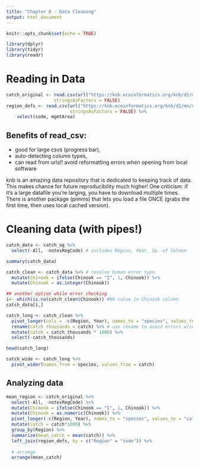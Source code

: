```yaml
---
title: "Chapter 8 - Data Cleaning"
output: html_document
---
```


```r
knitr::opts_chunk$set(echo = TRUE)
```

```r
library(dplyr)
library(tidyr)
library(readr)
```

# Reading in Data
```r
catch_original <- read.csv(url("https://knb.ecoinformatics.org/knb/d1/mn/v2/object/df35b.302.1", method = "libcurl"),
                  stringsAsFactors = FALSE)
region_defs <- read.csv(url("https://knb.ecoinformatics.org/knb/d1/mn/v2/object/df35b.303.1", method = "libcurl"),
                        stringsAsFactors = FALSE) %>% 
    select(code, mgmtArea)
```
## Benefits of read_csv: 

- good for large csvs (progress bar),
- auto-detecting column types, 
- can read from urls!! avoid reformatting errors when opening from local software 

knb is an amazing data repository that is dedicated to keeping track of data. This makes chance for future reproducibility much higher! One criticism: if it's a large datafile you're larging, you have to download multiple times. There is another package (pimms) that lets you load a file ONCE (grabs the first time, then uses local cached version). 


# Cleaning data (with pipes!)

```r

catch_data <- catch_og %>% 
  select(-All, -notesRegCode) # includes Region, Year, Sp. of Salmon

summary(catch_data)

catch_clean <- catch_data %>% # resolve human error typo 
  mutate(Chinook = ifelse(Chinook == "I", 1, Chinook)) %>% 
  mutate(Chinook = as.integer(Chinook))

## another option while error checking
i<- which(is.na(catch_clean$Chinook)) #NA value in Chinook column 
catch_data[i,]

catch_long <- catch_clean %>% 
  pivot_longer(cols = -c(Region, Year), names_to = "species", values_to = "catch") %>% #tidy
  rename(catch_thousands = catch) %>% # use rename to avoid errors w/col numbers!!
  mutate(catch = catch_thousands * 1000) %>% 
  select(-catch_thousands)

head(catch_long)

catch_wide <- catch_long %>% 
  pivot_wider(names_from = species, values_from = catch)


```
## Analyzing data
```r
mean_region <- catch_original %>%
  select(-All, -notesRegCode) %>% 
  mutate(Chinook = ifelse(Chinook == "I", 1, Chinook)) %>% 
  mutate(Chinook = as.numeric(Chinook)) %>% 
  pivot_longer(-c(Region, Year), names_to = "species", values_to = "catch") %>%
  mutate(catch = catch*1000) %>% 
  group_by(Region) %>% 
  summarize(mean_catch = mean(catch)) %>% 
  left_join(region_defs, by = c("Region" = "code")) %>% 
  
  # arrange
  arrange(mean_catch)

```



